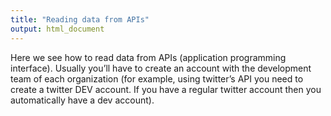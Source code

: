 ```yaml
---
title: "Reading data from APIs"
output: html_document
---
```


Here we see how to read data from APIs (application programming interface). Usually you'll have to create an account with the development team of each organization (for example, using twitter's API you need to create a twitter DEV account. If you have a regular twitter account then you automatically have a dev account).
